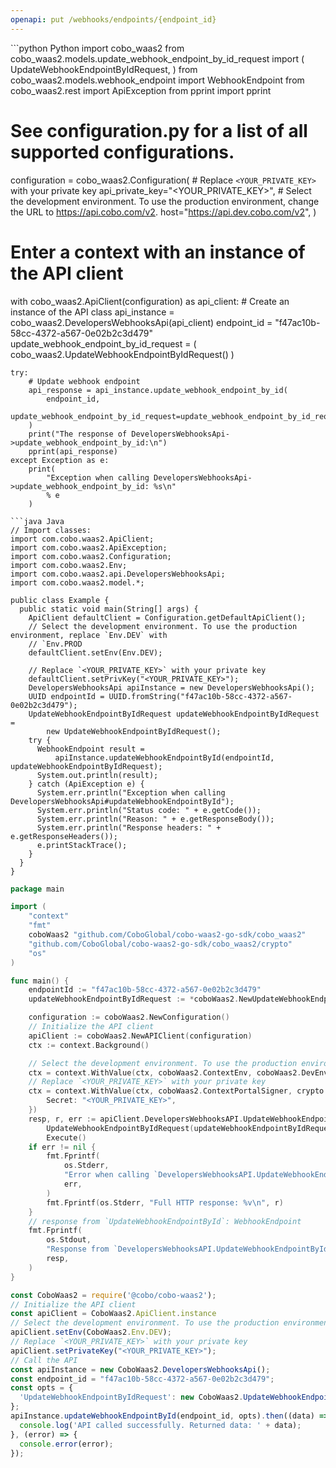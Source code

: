 ```yaml
---
openapi: put /webhooks/endpoints/{endpoint_id}
---
```


<RequestExample>
```python Python
import cobo_waas2
from cobo_waas2.models.update_webhook_endpoint_by_id_request import (
    UpdateWebhookEndpointByIdRequest,
)
from cobo_waas2.models.webhook_endpoint import WebhookEndpoint
from cobo_waas2.rest import ApiException
from pprint import pprint

# See configuration.py for a list of all supported configurations.
configuration = cobo_waas2.Configuration(
    # Replace `<YOUR_PRIVATE_KEY>` with your private key
    api_private_key="<YOUR_PRIVATE_KEY>",
    # Select the development environment. To use the production environment, change the URL to https://api.cobo.com/v2.
    host="https://api.dev.cobo.com/v2",
)
# Enter a context with an instance of the API client
with cobo_waas2.ApiClient(configuration) as api_client:
    # Create an instance of the API class
    api_instance = cobo_waas2.DevelopersWebhooksApi(api_client)
    endpoint_id = "f47ac10b-58cc-4372-a567-0e02b2c3d479"
    update_webhook_endpoint_by_id_request = (
        cobo_waas2.UpdateWebhookEndpointByIdRequest()
    )

    try:
        # Update webhook endpoint
        api_response = api_instance.update_webhook_endpoint_by_id(
            endpoint_id,
            update_webhook_endpoint_by_id_request=update_webhook_endpoint_by_id_request,
        )
        print("The response of DevelopersWebhooksApi->update_webhook_endpoint_by_id:\n")
        pprint(api_response)
    except Exception as e:
        print(
            "Exception when calling DevelopersWebhooksApi->update_webhook_endpoint_by_id: %s\n"
            % e
        )

```
```java Java
// Import classes:
import com.cobo.waas2.ApiClient;
import com.cobo.waas2.ApiException;
import com.cobo.waas2.Configuration;
import com.cobo.waas2.Env;
import com.cobo.waas2.api.DevelopersWebhooksApi;
import com.cobo.waas2.model.*;

public class Example {
  public static void main(String[] args) {
    ApiClient defaultClient = Configuration.getDefaultApiClient();
    // Select the development environment. To use the production environment, replace `Env.DEV` with
    // `Env.PROD
    defaultClient.setEnv(Env.DEV);

    // Replace `<YOUR_PRIVATE_KEY>` with your private key
    defaultClient.setPrivKey("<YOUR_PRIVATE_KEY>");
    DevelopersWebhooksApi apiInstance = new DevelopersWebhooksApi();
    UUID endpointId = UUID.fromString("f47ac10b-58cc-4372-a567-0e02b2c3d479");
    UpdateWebhookEndpointByIdRequest updateWebhookEndpointByIdRequest =
        new UpdateWebhookEndpointByIdRequest();
    try {
      WebhookEndpoint result =
          apiInstance.updateWebhookEndpointById(endpointId, updateWebhookEndpointByIdRequest);
      System.out.println(result);
    } catch (ApiException e) {
      System.err.println("Exception when calling DevelopersWebhooksApi#updateWebhookEndpointById");
      System.err.println("Status code: " + e.getCode());
      System.err.println("Reason: " + e.getResponseBody());
      System.err.println("Response headers: " + e.getResponseHeaders());
      e.printStackTrace();
    }
  }
}

```
```go Go
package main

import (
	"context"
	"fmt"
	coboWaas2 "github.com/CoboGlobal/cobo-waas2-go-sdk/cobo_waas2"
	"github.com/CoboGlobal/cobo-waas2-go-sdk/cobo_waas2/crypto"
	"os"
)

func main() {
	endpointId := "f47ac10b-58cc-4372-a567-0e02b2c3d479"
	updateWebhookEndpointByIdRequest := *coboWaas2.NewUpdateWebhookEndpointByIdRequest()

	configuration := coboWaas2.NewConfiguration()
	// Initialize the API client
	apiClient := coboWaas2.NewAPIClient(configuration)
	ctx := context.Background()

	// Select the development environment. To use the production environment, replace coboWaas2.DevEnv with coboWaas2.ProdEnv
	ctx = context.WithValue(ctx, coboWaas2.ContextEnv, coboWaas2.DevEnv)
	// Replace `<YOUR_PRIVATE_KEY>` with your private key
	ctx = context.WithValue(ctx, coboWaas2.ContextPortalSigner, crypto.Ed25519Signer{
		Secret: "<YOUR_PRIVATE_KEY>",
	})
	resp, r, err := apiClient.DevelopersWebhooksAPI.UpdateWebhookEndpointById(ctx, endpointId).
		UpdateWebhookEndpointByIdRequest(updateWebhookEndpointByIdRequest).
		Execute()
	if err != nil {
		fmt.Fprintf(
			os.Stderr,
			"Error when calling `DevelopersWebhooksAPI.UpdateWebhookEndpointById``: %v\n",
			err,
		)
		fmt.Fprintf(os.Stderr, "Full HTTP response: %v\n", r)
	}
	// response from `UpdateWebhookEndpointById`: WebhookEndpoint
	fmt.Fprintf(
		os.Stdout,
		"Response from `DevelopersWebhooksAPI.UpdateWebhookEndpointById`: %v\n",
		resp,
	)
}

```
```javascript JavaScript
const CoboWaas2 = require('@cobo/cobo-waas2');
// Initialize the API client
const apiClient = CoboWaas2.ApiClient.instance
// Select the development environment. To use the production environment, replace `Env.DEV` with `Env.PROD`
apiClient.setEnv(CoboWaas2.Env.DEV);
// Replace `<YOUR_PRIVATE_KEY>` with your private key
apiClient.setPrivateKey("<YOUR_PRIVATE_KEY>");
// Call the API
const apiInstance = new CoboWaas2.DevelopersWebhooksApi();
const endpoint_id = "f47ac10b-58cc-4372-a567-0e02b2c3d479";
const opts = {
  'UpdateWebhookEndpointByIdRequest': new CoboWaas2.UpdateWebhookEndpointByIdRequest()
};
apiInstance.updateWebhookEndpointById(endpoint_id, opts).then((data) => {
  console.log('API called successfully. Returned data: ' + data);
}, (error) => {
  console.error(error);
});
```
</RequestExample>